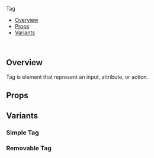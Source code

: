 

<Meta of={TagStories} />

<ComponentName>Tag</ComponentName>
<br/>

- [Overview](#overview)
- [Props](#props)
- [Variants](#variants)
<br/>



## Overview

Tag is element that represent an input, attribute, or action.

<Canvas of={TagStories.SimpleTag} />

## Props
<Controls of={TagStories.SimpleTag} />

## Variants

### Simple Tag

<Canvas withSource="none">
    <uniphore-tag label="I'm a tag"/>
</Canvas>

### Removable Tag

<Canvas withSource="none">
    <uniphore-tag label="Remove me!" removable="true"/>
</Canvas>